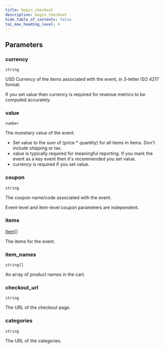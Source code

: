 ```yaml
---
title: begin_checkout
description: begin_checkout
hide_table_of_contents: false
toc_max_heading_level: 4
---
```


<NpmLink name="common" />

## Parameters

### currency

<Property /> `string` <Required required />

USD Currency of the items associated with the event, in 3-letter ISO 4217 format.

If you set value then currency is required for revenue metrics to be computed accurately.

### value

<Property /> `number` <Required required />

The monetary value of the event.

- Set value to the sum of (price \* quantity) for all items in items. Don't include shipping or tax.
- value is typically required for meaningful reporting. If you mark the event as a key event then it's recommended you set value.
- currency is required if you set value.

### coupon

<Property /> `string`

The coupon name/code associated with the event.

Event-level and item-level coupon parameters are independent.

### items

<Property /> [Item](../types/standard-goods-item.mdx)[] <Required required />

The items for the event.

### item_names

<Property /> `string[]`

An array of product names in the cart.

### checkout_url

<Property /> `string`

The URL of the checkout page.

### categories

<Property /> `string`

The URL of the categories.
